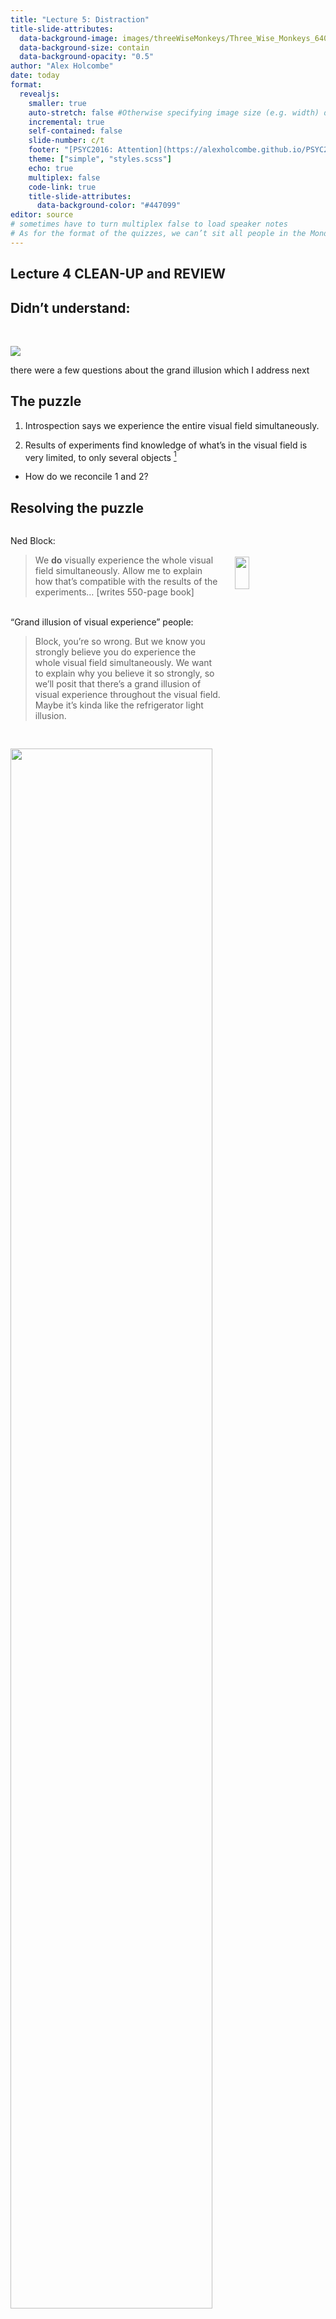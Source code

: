 ```yaml
---
title: "Lecture 5: Distraction"
title-slide-attributes:
  data-background-image: images/threeWiseMonkeys/Three_Wise_Monkeys_640px.jpeg
  data-background-size: contain
  data-background-opacity: "0.5"
author: "Alex Holcombe"
date: today
format: 
  revealjs:
    smaller: true
    auto-stretch: false #Otherwise specifying image size (e.g. width) doesn't work!
    incremental: true
    self-contained: false
    slide-number: c/t
    footer: "[PSYC2016: Attention](https://alexholcombe.github.io/PSYC2016lectures)"
    theme: ["simple", "styles.scss"]
    echo: true
    multiplex: false
    code-link: true
    title-slide-attributes:
      data-background-color: "#447099"
editor: source
# sometimes have to turn multiplex false to load speaker notes
# As for the format of the quizzes, we can’t sit all people in the Monday class, so I give the quiz question at the end and will explain it first thing on tuesday.  The quiz question is open until 3pm Tuesday.  For the Tuesday and Thursday class, the quiz opens at the start, but I explain it after it closes at 3:50pm. I have found setting an alarm on my phone for 3:50 (or a bit later) works well to ensure that I get to it before running out of time.
---
```


## Lecture 4 CLEAN-UP and REVIEW {background-image="images/threeWiseMonkeys/640.jpg" background-opacity="0.07"}


## Didn't understand:
<BR>

![](images/responses/didntUnderstandLecture4_29Aug2023.png)

::: notes :::
there were a few questions about the grand illusion which I address next
:::

## The puzzle

1. Introspection says we experience the entire visual field simultaneously.

2. Results of experiments find knowledge of what's in the visual field is very limited, to only several objects ^[if you do things to prevent attention wandering around and building up the scene representation over time]



-   How do we reconcile 1 and 2?

## Resolving the puzzle

::: columns
::: {.column width="70%"}

Ned Block: 

> We **do** visually experience the whole visual field simultaneously. Allow me to explain how that's compatible with the results of the experiments...
[writes 550-page book] 

<BR>
"Grand illusion of visual experience" people: 

> Block, you're so wrong. But we know you strongly believe you do experience the whole visual field simultaneously. We want to explain why you believe it so strongly, so we'll posit that there's a grand illusion of visual experience throughout the visual field. Maybe it's kinda like the refrigerator light illusion.

:::

::: {.column width="30%"}

<BR><BR>
![](images/NedBlockBook.jpg){width=40%}

:::
:::


## 

![](images/argumentForGrandIllusion.png){width=80%}

The argument relies on having visual experience of the whole visual field entailing that you'd detect major changes to the visual field. ^[if you don't know what "entail" means, please look it up :)]

But based on our analysis of what change detection involves, it may not entail that.

So that argument for the "grand illusion" is not very good.


##  {background-image="images/threeWiseMonkeys/640.jpg" background-opacity="0.07"}

![](images/responses/grandIllusionThoughts.png)

## Review of the argument, now in essay format in case it helps {background-image="images/threeWiseMonkeys/640.jpg" background-opacity="0.07"}

[The "grand illusion" argument]{.underline}: if we really did experience everything in the scene, we would quickly detect changes to the objects in the scene. So, because we don't quickly detect many changes to the scene (change blindness), we must *not* really experience everything.

After hearing the argument, about half of students agreed that our feeling of experiencing everything must be only an illusion.

![](images/responses/WhatDidYouThinkOfGrandIllusionArgument.png){width=50%}

But the grand illusion argument is actually *not* a great argument; the first part that says that if we really did experience everything, we would quickly detect changes. Maybe we really do experience everything but we don't have a comparison process that's always comparing everything. Or maybe we really do experience everything but we don't have a representation of the scene a short time ago, so we can't do the comparison. In other words, the idea that "if we really did experience everything, we would quickly detect changes" may be false.

::: notes :::
I know it's hard.
:::

## Lectures 1-4 overview {background-image="images/threeWiseMonkeys/640.jpg" background-opacity="0.07"}

-   A bridge between the Perception and Cognition parts of PSYC2016

-   Our mental architecture is massively-parallel, followed by bottleneck(s)
    -   Various details, including individual vs. combining features and change blindness
-   To deal with this architecture, we have:
    -   Crude salience and alerting mechanisms
    -   Guidance of attention by memory

-   This helps explain distractions

![](images/bottleneck.png){.absolute bottom=10 right=10 width="150"}

::: notes :::
Our animal natures
Now we can think in more informed way about distraction
:::

## Get involved in research! {background-image="images/threeWiseMonkeys/640.jpg" background-opacity="0.1"}

Talk to me or other academics.

::: notes :::
If you like this kind of stuff (and I know some of you probably hate it)
But I know it's not just me who finds it really cool that can..
:::

## Lectures 1-2 outline {background-image="images/threeWiseMonkeys/640.jpg" background-opacity="0.07"}

::: {.nonincremental}

1. Why we need selective attention
    -   Overt attention
    -   Bottleneck architecture of the visual system necessitates covert attention
    -   Need for vigilance
        -   Because of bottleneck, we evolved crude salience and alerting mechanisms
    
2. Kinds of selection
    - More on the parallel processing prior to the bottleneck
        -   Binocular rivalry vs. two separated letters
    - Bottom-up attention (Chapters 7 and 9)
    -   Our behavior is a mish-mash of competition between top-down and bottom-up
    -   Combinations of features typically aren't processed in parallel
      -   Selective attention is needed to combine features
    -   Feature selection is compulsorily global
      -   Maybe because What processing (features) occurs on different pathway than Where pathway, which mediates spatial attention

:::

## Lecture 3 outline {background-image="images/threeWiseMonkeys/640.jpg" background-opacity="0.07"}

::: {.nonincremental}

3. Treisman's diagram and combining features
  -   Individual-feature salience is computed in parallel
  -   Flat search slopes (parallel) vs. steep (serial)
  -   Combining features from two different objects takes the longest, but even within an object takes awhile (both require focused attention)
  -   It feels like we see everything at once
  -   The mysterious non-selective pathway
  -   Shape
    -   Combining oriented elements into a shape doesn't require focused attention
      -   Uses sophisticated cues
      -   Fast
      -   Can combine many elements, oaveraging over noise
    -   Combining that shape with a color does require focused attention
  
4. Change blindness

:::


## Lecture 5: DISTRACTION {background-image="images/threeWiseMonkeys/640.jpg" background-opacity="0.1"}

-   I've focused on the perception end of the perception - cognition relationship
-   Cognition is affected by social, motivational, and environmental factors

## Not sure where to put this

::: {.fragment}
![](images/LeavingAFlatTasteInYourMouth.png)
:::

::: notes
Withdrawing of the mind has Lots of consequences.

"Participants rated the substances as less intense, consumed more, and preferred stronger tastes."
:::



## What most distracts you during lecture? {background-image="images/UsydClassStudents.png" background-opacity="0.15"}

![](images/distractionsDuringLectureCensored.png) 

::: notes 
Some of these are bottom-up sensory events
Some are ongoing life concerns (top-down)
Some are basic drives (hunger)
:::

## Phones! {background-image="images/threeWiseMonkeys/640.jpg" background-opacity="0.05"}

::: {.r-stack}
![](images/notificationDetoxPhoneOnly.png){.fragment width="600" height="300"}
![](images/oldManYellsAtCloud.jpg){.fragment width="150" height="200"}
:::

::: notes :::
When I was a kid, we didn't have mobile phones!
The #1 distraction didn't exist.
:::

## {background-image="images/threeWiseMonkeys/640.jpg" background-opacity="0.05"}

::: columns
::: {.column width="60%"}

![](images/GloriaMarkAttentionSpanBook.jpeg){width=30%}


:::

::: {.column width="40%"}

![](images/gloria_mark.png){width=60%}

:::
:::


> Our mind becomes like a pinball propelled from lever to lever by text chimes, social media notifications and targeted ads...

> Without top-down control of our attention, we open ourselves up to stimuli that steer our attention for us.

##  {background-image="images/UsydClassStudents.png" background-opacity="0.15"}

![](images/distractionsDuringLectureCensored.png)

-   A lot more to it than sensory events and salience

::: notes :::
Let's have another look at this diagram. I categorized your responses
A combination of factors
:::

## Distractions, categorised {background-image="images/UsydClassStudents.png" background-opacity="0.07"}
<BR>

**Sensory events**: noise, other peoples laptops, dense slides, muscle soreness, *phone*

<BR>
**Drives**: hunger, sleepiness, boys


<BR>
**Cognitive, interest, learning**: boring lectures, social media - instagram, *phone*, tangents, spring break planning, content is too hard or ez

<BR>
**Life issues**: issues in my life, other works, other deadlines

## Distractions, categorised {background-image="images/UsydClassStudents.png" background-opacity="0.07"}
<BR>

**Sensory events**: noise, other peoples laptops, dense slides, muscle soreness, *phone* [Chapter 5](https://psyc2016.whatanimalssee.com/btmUpTopDown.html)

<BR>
**Drives**: hunger, sleepiness, boys. NOT COVERED IN PSYC2016. 

<BR>
**Cognitive, interest, learning**: boring lectures, social media - instagram, *phone*, tangents, spring break planning, content is too hard or ez.  MANY CHAPTERS MENTION TOP-DOWN, MEMORY, + [CHAPTER 16](https://psyc2016.whatanimalssee.com/distraction1.html)

<BR>
**Life issues**: issues in my life, other works, other deadlines. NOT COVERED IN PSYC2016

::: notes :::
Drive for social contact
::::

## [Ezra Klein](https://www.nytimes.com/2023/05/28/opinion/artificial-intelligence-thinking-minds-concentration.html) on mobile phones {background-image="images/threeWiseMonkeys/640.jpg" background-opacity="0.05"}

![](images/EzraKlein.jpeg){size=30%}

-   In 1990, imagine I told you that I was going to invent a sinister tool...

- As people used it, their attention spans would degrade, as the tool would constantly shift their focus, weakening their powers of concentration and contemplation.

-   This tool would show people whatever it is they found most difficult to look away from — which would often be what was most threatening about the world, from the worst ideas of their political opponents to the deep injustices of their society.

-   It would fit in their pockets and glow on their night stands and never truly be quiet; there would never be a moment when people could be free of the sense that the pile of messages and warnings and tasks needed to be checked.

-   What would you have thought this engine of distraction, division and cognitive fracture would do to humanity?


::: notes :::
He refers to societal interest factors. Combined with SOCIAL now. These have been weaponized into an outrage machine.
This was not how we thought the internet would turn out.
:::

## Learning {background-image="images/threeWiseMonkeys/640.jpg" background-opacity="0.05"}
<BR>

Association of stimuli with reward ([Chapter 16](https://psyc2016.whatanimalssee.com/distraction1.html))

-   When you open an app, you get interesting things
-   Possibly a social reward

::: notes :::
Briefly covered in Chapter 16
:::

##  {background-image="images/threeWiseMonkeys/640.jpg" background-opacity="0.05"}

![](images/videoGameBingerDies.png)

::: notes :::
Video games provide the right level of challenge, a constant sense of achievement 

An important thing to gain out of a university education, in addition to logical reasoning, is skepticism!
But this illustrates how a videogame can be so rewarding that it crowds out all other activities.
:::

## What distracts you during studying? {background-image="images/UsydClassStudents.png" background-opacity="0.15"}

phone; phone; Phone; Phone; phone; Phone; phone; my phone; cellphone; My phone; buzzing phone; Phone buzzing; My damn phonnneeee :(

My phone, the habit of picking it up all the time

messages/instagram

my boyfriend playing video games right next to me

flat mate coming into my room

The clock

Social media

snacks

vacuumming in the background, remembering random things

My own thoughts

Cans of kombucha being drunk.

my housemates

::: notes :::
Will be big individual differences.
My partner doesn't really have a problem with these things. She can sit there for hours and not be distracted. Whereas I can't have the TV on, or anything!
Whereas I have more motivation
:::

## Social facilitation {background-image="images/threeWiseMonkeys/640.jpg" background-opacity="0.05"}
<BR>

![](images/shut-up-write.png)

-   Harness sociality to keep you on task!
-   In-class distraction diary was done as a big group
-   Group workouts


::: notes :::
One reason team sports are great, you're not going to just stop running and let down the team
:::


## {background-image="images/threeWiseMonkeys/640.jpg" background-opacity="0.05"}

::: columns
::: {.column width="70%"}

::: {.fragment .fade-in}
In 2004, The average time people spent on a single screen was 2.5 minutes. 
<BR>

"I was astounded. That was so much worse than I'd thought it would be," said Mark.
<BR>

But that was just the beginning. By 2012, Mark and her colleagues found the average time on a single task was 75 seconds. Now it's down to about 47.

:::

:::

::: {.column width="30%"}

![](images/GloriaMarkAttentionSpanBook.jpeg){width=30%}

![](images/gloria_mark.png){width=60%}

:::
:::


::: notes :::
Think about how little time you spend on each post when scrolling through Instagram.

:::

## Multi-tasking {background-image="images/threeWiseMonkeys/640.jpg" background-opacity="0.05"}
<BR>

::: columns
::: {.column width="70%"}


-   Multitasking? We can only focus on one thing at a time. 

-   Task-switching.
    -   "It's like we have an internal whiteboard in our minds," Mark said. 
    -   "If I'm working on one task, I have all the info I need on that mental whiteboard. Then I switch to email.
I have to mentally erase that whiteboard and write all the information I need to do email.
And just like on a real whiteboard, there can be a residue in our minds. We may still be thinking of something from three tasks ago."

:::

::: {.column width="30%"}

![](images/GloriaMarkAttentionSpanBook.jpeg){width=30%}

![](images/gloria_mark.png){width=60%}

:::
:::

::: notes :::
Task switching is extremely costly 
:::


<!--
## Distraction diary {background-image="images/threeWiseMonkeys/640.jpg" background-opacity="0.05"}

![](images/inClassVsOutsideClass.png)

::: notes :::
I was hoping that I would be able to compare amount of distractions in-class compared to outside-of-class
:::

## An invalid comparison {background-image="images/threeWiseMonkeys/640.jpg" background-opacity="0.05"}

![](images/inClassVsOutsideClass.png)

-   5 min versus 10 min
-   Selection bias
    -   Those who do the homework are more motivated to do homework and thus likely get distracted less
-->

## When have you been most focused? {background-image="images/threeWiseMonkeys/640.jpg" background-opacity="0.05"}
<BR><BR>

::: {.r-fit-text}
Menti.com code: 7353 8682
:::


::: notes :::
and what do to shut out the owrld?
:::

## Cognitive / motivational factors {background-image="images/threeWiseMonkeys/640.jpg" background-opacity="0.05"}

![](images/BruceBurns.png)

## {background-image="images/threeWiseMonkeys/640.jpg" background-opacity="0.05"}

::: columns
::: {.column width="40%"}

-   When we find something rewarding/worthwhile, ideally we **exploit** it
-   But exploration is also a drive
    -   The *yin* to exploitation's *yang*
    -   The **explore/exploit trade-off**
    
<BR>

-   Vigilance is more about threats


:::

::: {.column width="60%"}

![](images/exploreExploitRestaurantChoice.jpg)

:::
:::

::: notes :::
Many animals, including us, have a drive to explore the world and gather information about it.
Vigilance is more about threats
:::

## {background-image="images/threeWiseMonkeys/640.jpg" background-opacity="0.05"}

![](images/exploreExploitRestaurantChoice.jpg){width=60%}

<BR><BR>
**Exploitation** - using known information to get rewards

<BR>
**Exploration** - exploring the environment to look for new information/rewards



::: notes :::
We are genetically programmed to explroe the environment
:::

## {background-image="images/hardQuiz.jpg" background-opacity="0.6"}

::: notes :::

Distraction is most associated with which process?

A. Social facilitation
B. Exploitation
C. Exploration 
D. Focused attention

:::

## CONTROLLING BOTTOM-UP SENSORY EVENTS {background-image="images/threeWiseMonkeys/640.jpg" background-opacity="0.05"}

## {background-image="images/threeWiseMonkeys/640.jpg" background-opacity="0.05"}
<BR>

![](images/notificationDetoxIrishTimes.png) [Irish times](https://www.irishtimes.com/culture/tv-radio-web/one-ping-after-another-why-we-all-need-a-notification-detox-1.4153895)

::: notes :::
Turn off phone notifications 
:::

## {background-image="images/threeWiseMonkeys/640.jpg" background-opacity="0.05"}

![](images/SiliconValleySchoolNoDevices.png)

::: notes :::
Her goddamned school
:::

## {background-image="images/threeWiseMonkeys/640.jpg" background-opacity="0.05"}

What do you do to shut out the world?

<BR><BR><BR>

![](images/threeWiseMonkeys/Three_Wise_Monkeys_640px.jpeg)

::: notes :::
You might be saying I really need to concentrate on this, but millions years evolution is saying otherwise, that you need to keep your ears turned on
:::


##  {background-image="images/threeWiseMonkeys/640.jpg" background-opacity="0.05"}

![](images/threeWiseMonkeys/monkeyNoHear.jpeg)

-   ![](images/loopEarplugs.png)

::: notes
Earplugs. This is how I do.
Not cool? Anyone heard of loop earplugs?
But you know what, you don't have to wait.
There won't be any psychology tricks that are as effective as mechanical solutions.
Put on mask.
:::

##  {background-image="images/threeWiseMonkeys/640.jpg" background-opacity="0.05"}

![](images/threeWiseMonkeys/monkeyNoSee.jpeg)

<BR><BR>


::: notes 
I'm serious about sleep too. Mask.
Are you not going to do it because it's not cool?
Why do you wear a mask, do you have horrible scars on your face or something? 
:::

## Molly Worthen on monastic uns {background-image="images/threeWiseMonkeys/640.jpg" background-opacity="0.05"}

We need an intervention: ... a bold move to put the screens, the pinging notifications and the creepy humanoid A.I. chatbots in their proper place. They are our tools, not our masters. That doesn’t mean a futile attempt to wall off higher education from the modern world; it does mean selectively returning to the university’s roots in the monastic schools of medieval Europe and rekindling the old-fashioned quest for meaning.

Colleges should offer a radically low-tech first-year program for students who want to apply: a secular monastery within the modern university, with a curated set of courses that ban glowing rectangles of any kind from the classroom. Students could opt to live in dorms that restrict technology, too.

The first step is dethroning the small silicon idol in their pocket — and making space for the uncomfortable silence and questions that follow. The experience stuck with Ms. Ouyang, the nursing major. “I didn’t look forward to getting my phone back,” she said.




<!--Another side to the poem - enjoying sensory absorption. You decide when it will occur -->
## {background-image="images/threeWiseMonkeys/640.jpg" background-opacity="0.05"}

All day, the world makes its demands. There's so much of it, world

begging to be noticed.

ultrawhelmed sensorium, my self

![](images/LeilaChatti.jpeg){width="40%"}

::: notes :::
The world making demands. Don't yield to its demands
Wanna show you the rest of the poem
:::

## {background-image="images/threeWiseMonkeys/640.jpg" background-opacity="0.05"}

![](images/LeilaChatti.jpeg){width="20%"}

ultrawhelmed sensorium, my self

::: {.fragment .fade-in}
taxed with being a self, brimming with living's rowdy mechanics
:::

::: {.fragment .fade-in}
 and disruptions unremitting,
:::

::: {.fragment .fade-in}
a thought flits by, then another (an unpaid bill, a jingle's tenacious refrain) 
:::

::: {.fragment .fade-in}
and, ... I attend, as best I can,...
:::

::: {.fragment .fade-in}
yielding to the most persuasive god, the most recent,
:::

::: {.fragment .fade-in}
to each thing I say Yes? 
:::

::: {.fragment .fade-in}
Yes! 
:::

::: {.fragment .fade-in}
zealot of whatever calls me next.
:::

::: notes
This poem is called "A poem for Sunday" and on a Sunday there can be a joy in this. Mindfulness or living in the moment

Wanted to leave you with another side of the issue, a nicer side.
Enjoying being absorbed by sensory events.
Even a sense of awe.

Just make sure you're the one who chooses when it happens.
:::

## {background-image="images/threeWiseMonkeys/640.jpg" background-opacity="0.05"}

![](images/surveyEndOfLecture.png)


<!--

-   Lecture 2

    -   People have known about distraction for thousands of years
        -   Buddhism. Are you a victim of your attentional mechanisms?
        -   Flash a bunch of self-help book images.
        -   animals for millions
    -   "What in this image attracts your attention?" Gradual transition from salience to more goal-directed

-   My story

    -   Like many others, I spend too much time on social media.
    -   Tried apps that stopped me from using the internet.
    -   Fall off the wagon
    -   The Pomodoro method - preserve the rewards, but delay them so you have more uninterrupted work session.

    Come back to dual-letters and explain left advantage

My partner doesn't get distracted. Whereas I can't have the TV on, on anything!
-->

<!--
Next year, use section headers at top right of slide like this https://meghan.rbind.io/blog/quarto-slides/#section-header
-->

